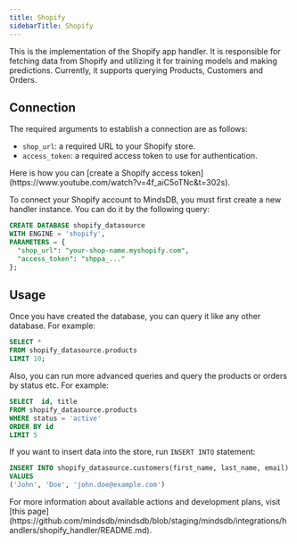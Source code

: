 ```yaml
---
title: Shopify
sidebarTitle: Shopify
---
```


This is the implementation of the Shopify app handler. It is responsible for fetching data from Shopify and utilizing it for training models and making predictions. Currently, it supports querying Products, Customers and Orders.

## Connection

The required arguments to establish a connection are as follows:

- `shop_url`: a required URL to your Shopify store.
- `access_token`: a required access token to use for authentication.

<Tip>
Here is how you can [create a Shopify access token](https://www.youtube.com/watch?v=4f_aiC5oTNc&t=302s).
</Tip>

To connect your Shopify account to MindsDB, you must first create a new handler instance. You can do it by the following query:

```sql
CREATE DATABASE shopify_datasource
WITH ENGINE = 'shopify',
PARAMETERS = {
  "shop_url": "your-shop-name.myshopify.com",
  "access_token": "shppa_..."
};
```

## Usage

Once you have created the database, you can query it like any other database. For example:

```sql
SELECT *
FROM shopify_datasource.products
LIMIT 10;
```

Also, you can run more advanced queries and query the products or orders by status etc. For example:

```sql
SELECT  id, title
FROM shopify_datasource.products
WHERE status = 'active'
ORDER BY id
LIMIT 5
```
If you want to insert data into the store, run `INSERT INTO` statement:

```sql
INSERT INTO shopify_datasource.customers(first_name, last_name, email)
VALUES 
('John', 'Doe', 'john.doe@example.com')
```

<Info>
For more information about available actions and development plans, visit [this page](https://github.com/mindsdb/mindsdb/blob/staging/mindsdb/integrations/handlers/shopify_handler/README.md).
</Info>
